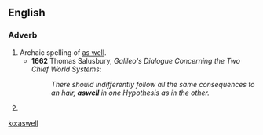 {{also|as well}}
==English==

===Adverb===
{{en-adv|-}}

# Archaic spelling of [[as well]].
#* '''1662''' Thomas Salusbury, ''Galileo's Dialogue Concerning the Two Chief World Systems'':
#*: ''There should indifferently follow all the same consequences to an hair, '''aswell''' in one Hypothesis as in the other.''
# {{misspelling of|as well|lang=en}}

[[ko:aswell]]